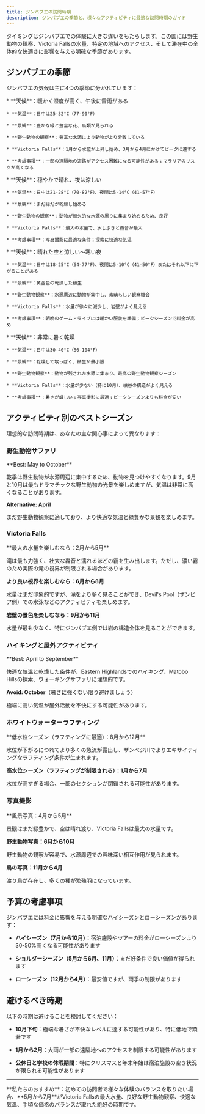 ```yaml
---
title: ジンバブエの訪問時期
description: ジンバブエの季節と、様々なアクティビティに最適な訪問時期のガイド
---
```


タイミングはジンバブエでの体験に大きな違いをもたらします。この国には野生動物の観察、Victoria Fallsの水量、特定の地域へのアクセス、そして滞在中の全体的な快適さに影響を与える明確な季節があります。

## ジンバブエの季節

ジンバブエの気候は主に4つの季節に分かれています：

<AccordionGroup>
  <Accordion icon="droplet" title="雨季（11月〜3月）">
    * **天候**：暖かく湿度が高く、午後に雷雨がある

    * **気温**：日中は25-32°C（77-90°F）

    * **景観**：豊かな緑と豊富な花、鳥類が見られる

    * **野生動物の観察**：豊富な水源により動物がより分散している

    * **Victoria Falls**：1月から水位が上昇し始め、3月から4月にかけてピークに達する

    * **考慮事項**：一部の遠隔地の道路がアクセス困難になる可能性がある；マラリアのリスクが高くなる
  </Accordion>

  <Accordion icon="leaf" title="乾季初期（4月〜5月）">
    * **天候**：穏やかで晴れ、夜は涼しい

    * **気温**：日中は21-28°C（70-82°F）、夜間は5-14°C（41-57°F）

    * **景観**：まだ緑だが乾燥し始める

    * **野生動物の観察**：動物が恒久的な水源の周りに集まり始めるため、良好

    * **Victoria Falls**：最大の水量で、水しぶきと轟音が最大

    * **考慮事項**：写真撮影に最適な条件；探索に快適な気温
  </Accordion>

  <Accordion icon="sun" title="涼しい乾季（6月〜8月）">
    * **天候**：晴れた空と涼しい～寒い夜

    * **気温**：日中は18-25°C（64-77°F）、夜間は5-10°C（41-50°F）またはそれ以下に下がることがある

    * **景観**：黄金色の乾燥した植生

    * **野生動物観察**：水源周辺に動物が集中し、素晴らしい観察機会

    * **Victoria Falls**：水量が徐々に減少し、岩壁がよく見える

    * **考慮事項**：朝晩のゲームドライブには暖かい服装を準備；ピークシーズンで料金が高め
  </Accordion>

  <Accordion icon="fire" title="暑い乾季（9月～10月）">
    * **天候**：非常に暑く乾燥

    * **気温**：日中は30-40°C（86-104°F）

    * **景観**：乾燥して埃っぽく、植生が最小限

    * **野生動物観察**：動物が残された水源に集まり、最高の野生動物観察シーズン

    * **Victoria Falls**：水量が少ない（特に10月）、峡谷の構造がよく見える

    * **考慮事項**：暑さが厳しい；写真撮影に最適；ピークシーズンよりも料金が安い
  </Accordion>
</AccordionGroup>

## アクティビティ別のベストシーズン

理想的な訪問時期は、あなたの主な関心事によって異なります：

### 野生動物サファリ

<Card>
  **Best: May to October**

  乾季は野生動物が水源周辺に集中するため、動物を見つけやすくなります。9月と10月は最もドラマチックな野生動物の光景を楽しめますが、気温は非常に高くなることがあります。

  **Alternative: April**

  まだ野生動物観察に適しており、より快適な気温と緑豊かな景観を楽しめます。
</Card>

### Victoria Falls

<Card>
  **最大の水量を楽しむなら：2月から5月**

  滝は最も力強く、壮大な轟音と濡れるほどの霧を生み出します。ただし、濃い霧のため実際の滝の視界が制限される場合があります。

  **より良い視界を楽しむなら：6月から8月**

  水量はまだ印象的ですが、滝をより多く見ることができ、Devil's Pool（ザンビア側）での水泳などのアクティビティを楽しめます。

  **岩壁の景色を楽しむなら：9月から11月**

  水量が最も少なく、特にジンバブエ側では岩の構造全体を見ることができます。
</Card>

### ハイキングと屋外アクティビティ

<Card>
  **Best: April to September**

  快適な気温と乾燥した条件が、Eastern Highlandsでのハイキング、Matobo Hillsの探索、ウォーキングサファリに理想的です。

  **Avoid: October**（暑さに強くない限り避けましょう）

  極端に高い気温が屋外活動を不快にする可能性があります。
</Card>

### ホワイトウォーターラフティング

<Card>
  **低水位シーズン（ラフティングに最適）：8月から12月**

  水位が下がるにつれてより多くの急流が露出し、ザンベジ川でよりエキサイティングなラフティング条件が生まれます。

  **高水位シーズン（ラフティングが制限される）：1月から7月**

  水位が高すぎる場合、一部のセクションが閉鎖される可能性があります。
</Card>

### 写真撮影

<Card>
  **風景写真：4月から5月**

  景観はまだ緑豊かで、空は晴れ渡り、Victoria Fallsは最大の水量です。

  **野生動物写真：6月から10月**

  野生動物の観察が容易で、水源周辺での興味深い相互作用が見られます。

  **鳥の写真：11月から4月**

  渡り鳥が存在し、多くの種が繁殖羽になっています。
</Card>

## 予算の考慮事項

<Warning>
  ジンバブエには料金に影響を与える明確なハイシーズンとローシーズンがあります：

  * **ハイシーズン（7月から10月）**：宿泊施設やツアーの料金がローシーズンより30-50%高くなる可能性があります

  * **ショルダーシーズン（5月から6月、11月）**：まだ好条件で良い価値が得られます

  * **ローシーズン（12月から4月）**：最安値ですが、雨季の制限があります
</Warning>

## 避けるべき時期

以下の時期は避けることを検討してください：

* **10月下旬**：極端な暑さが不快なレベルに達する可能性があり、特に低地で顕著です

* **1月から2月**：大雨が一部の遠隔地へのアクセスを制限する可能性があります

* **公休日と学校の休暇期間**：特にクリスマスと年末年始は宿泊施設の空き状況が限られる可能性があります

***

<Tip>
  **私たちのおすすめ**：初めての訪問者で様々な体験のバランスを取りたい場合、**5月から7月**がVictoria Fallsの最大水量、良好な野生動物観察、快適な気温、手頃な価格のバランスが取れた絶好の時期です。
</Tip>
